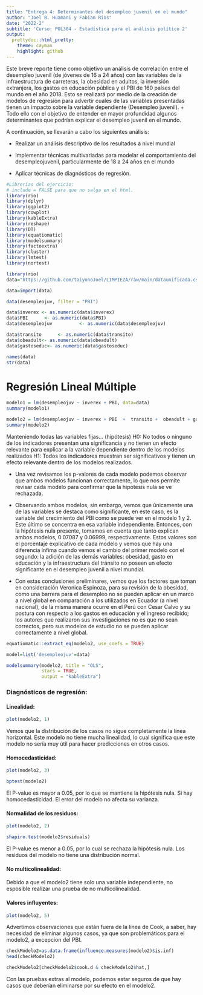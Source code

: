 ```yaml
---
title: "Entrega 4: Determinantes del desempleo juvenil en el mundo"
author: "Joel B. Huamani y Fabian Rios"
date: "2022-2"
subtitle: 'Curso: POL304 - Estadística para el análisis político 2'
output:
  prettydoc::html_pretty:
    theme: cayman
    highlight: github
---
```


Este breve reporte tiene como objetivo un análisis de correlación entre el desempleo juvenil (de jóvenes de 16 a 24 años) con las variables de la infraestructura de carreteras, la obesidad en adultos, la inversión extranjera, los gastos en educación pública y el PBI de 160 países del mundo en el año 2018. 
Esto se realizará por medio de la creación de modelos de regresión para advertir cuales de las variables presentadas tienen un impacto sobre la variable dependiente (Desempleo juvenil). 
+ Todo ello con el objetivo de entender en mayor profundidad algunos determinantes que podrían explicar el desempleo juvenil en el mundo. 

A continuación, se llevarán a cabo los siguientes análisis:

- Realizar un análisis descriptivo de los resultados a nivel mundial

- Implementar técnicas multivariadas para modelar el comportamiento del desempleojuvenil, particularmente de 18 a 24 años en el mundo

- Aplicar técnicas de diagnósticos de regresión.

```r
#Librerías del ejercicio:
# include = FALSE para que no salga en el html.
library(rio)
library(dplyr)
library(ggplot2)
library(cowplot)
library(kableExtra)
library(reshape)
library(DT)
library(equatiomatic)
library(modelsummary)
library(factoextra)
library(cluster)
library(lmtest)
library(nortest)
```

```r
library(rio)
data="https://github.com/taiyonoJoel/LIMPIEZA/raw/main/dataunificada.csv"

data=import(data)
```

```r
data(desempleojuv, filter = "PBI")
```

```r
data$inverex <- as.numeric(data$inverex)
data$PBI      <- as.numeric(data$PBI)
data$desempleojuv          <- as.numeric(data$desempleojuv)
```

```r
data$transito      <- as.numeric(data$transito)
data$obeadult<- as.numeric(data$obeadult)
data$gastoseduc<- as.numeric(data$gastoseduc)
```

```r
names(data)
str(data)
```

# Regresión Lineal Múltiple
```r
modelo1 = lm(desempleojuv ~ inverex + PBI, data=data)
summary(modelo1)
```

```r
modelo2 = lm(desempleojuv ~ inverex + PBI  +  transito +  obeadult + gastoseduc, data=data)
summary(modelo2)
```

Manteniendo todas las variables fijas...
(hipótesis)	
H0: No todos o ninguno de los indicadores presentan una significancia y no tienen un efecto relevante para explicar a la variable dependiente dentro de los modelos realizados
H1: Todos los indicadores muestran ser significativos y tienen un efecto relevante dentro de los modelos realizados.

+ Una vez revisamos los p-valores de cada modelo podemos observar que ambos modelos funcionan correctamente, lo que nos permite revisar cada modelo para confirmar que la hipotesis nula se ve rechazada. 

+ Observando ambos modelos, sin embargo, vemos que ûnicamente una de las variables se destaca como significante, en este caso, es la variable del crecimiento del PBI como se puede ver en el modelo 1 y 2. Este último se concentra en esa variable independiente. Entonces, con la hipótesis nula presente, tomamos en cuenta que tanto explican ambos modelos, 0.07087 y 0.06999, respectivamente. Estos valores son el porcentaje explicativo de cada modelo y vemos que hay una diferencia ínfima cuando vemos el cambio del primer modelo con el segundo: la adición de las demás variables: obesidad, gasto en educación y la infraestructura del tránsito no poseen un efecto significante en el desempleo juvenil a nivel mundial. 

+ Con estas conclusiones preliminares, vemos que los factores que toman en consideración Veronica Espinoza, para su revisión de la obesidad, como una barrera para el desempleo no se pueden aplicar en un marco a nivel global en comparación a los utilizados en Ecuador (a nivel nacional), de la misma manera ocurre en el Perú con Cesar Calvo y su postura con respecto a los gastos en educación y el ingreso recibido; los autores que realizaron sus investigaciones no es que no sean correctos, pero sus modelos de estudio no se pueden aplicar correctamente a nivel global.
  
```r
equatiomatic::extract_eq(modelo2, use_coefs = TRUE)
```

```r
model=list('desempleojuv'=data)

modelsummary(modelo2, title = "OLS",
             stars = TRUE,
             output = "kableExtra")
```

### Diagnósticos de regresión:

#### Linealidad:

```r
plot(modelo2, 1)
```

Vemos que la distribución de los casos no sigue completamente la línea horizontal. Este modelo no tiene mucha linealidad, lo cual significa que este modelo no sería muy útil para hacer predicciones en otros casos.

#### Homocedasticidad:

```r
plot(modelo2, 3)
```

```r
bptest(modelo2)
```

El P-value es mayor a 0.05, por lo que se mantiene la hipótesis nula. Si hay homocedasticidad. El error del modelo no afecta su varianza.

#### Normalidad de los residuos:

```r
plot(modelo2, 2)
```

```r
shapiro.test(modelo2$residuals)
```

El P-value es menor a 0.05, por lo cual se rechaza la hipótesis nula. Los residuos del modelo no tiene una distribución normal.

#### No multicolinealidad:

Debido a que el modelo2 tiene solo una variable independiente, no esposible realizar una prueba de no multicolinealidad.

#### Valores influyentes:

```r
plot(modelo2, 5)
```

Advertimos observaciones que están fuera de la línea de Cook, a saber, hay necesidad de eliminar algunos casos, ya que son problemáticos para el modelo2, a excepcion del PBI.

```r
checkModelo2=as.data.frame(influence.measures(modelo2)$is.inf)
head(checkModelo2)
```

```r
checkModelo2[checkModelo2$cook.d & checkModelo2$hat,]
```

Con las pruebas extras al modelo, podemos estar seguros de que hay casos que deberían eliminarse por su efecto en el modelo2. 
  